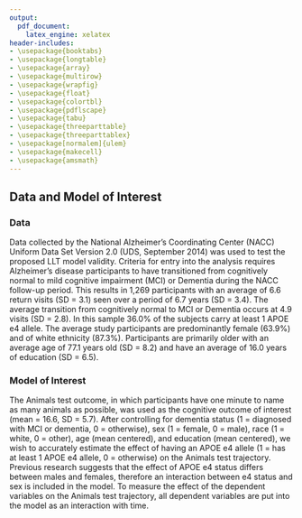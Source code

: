 ```yaml
---
output:
  pdf_document: 
    latex_engine: xelatex
header-includes:
- \usepackage{booktabs}
- \usepackage{longtable}
- \usepackage{array}
- \usepackage{multirow}
- \usepackage{wrapfig}
- \usepackage{float}
- \usepackage{colortbl}
- \usepackage{pdflscape}
- \usepackage{tabu}
- \usepackage{threeparttable}
- \usepackage{threeparttablex}
- \usepackage[normalem]{ulem}
- \usepackage{makecell}
- \usepackage{amsmath}
---
```


## Data and Model of Interest

### Data

Data collected by the National Alzheimer's Coordinating Center (NACC) Uniform Data Set Version 2.0 (UDS, September 2014) was used to test the proposed LLT model validity. Criteria for entry into the analysis requires Alzheimer's disease participants to have transitioned from cognitively normal to mild cognitive impairment (MCI) or Dementia during the NACC follow-up period. This results in 1,269 participants with an average of 6.6 return visits (SD = 3.1) seen over a period of 6.7 years (SD = 3.4). The average transition from cognitively normal to MCI or Dementia occurs at 4.9 visits (SD = 2.8). In this sample 36.0% of the subjects carry at least 1 APOE e4 allele. The average study participants are predominantly female (63.9%) and of white ethnicity (87.3%). Participants are primarily older with an average age of 77.1 years old (SD = 8.2) and have an average of 16.0 years of education (SD = 6.5).

### Model of Interest {#MOI}

The Animals test outcome, in which participants have one minute to name as many animals as possible, was used as the cognitive outcome of interest (mean = 16.6, SD = 5.7). After controlling for dementia status (1 = diagnosed with MCI or dementia, 0 = otherwise), sex (1 = female, 0 = male), race (1 = white, 0 = other), age (mean centered), and education (mean centered), we wish to accurately estimate the effect of having an APOE e4 allele (1 = has at least 1 APOE e4 allele, 0 = otherwise) on the Animals test trajectory. Previous research suggests that the effect of APOE e4 status differs between males and females, therefore an interaction between e4 status and sex is included in the model. To measure the effect of the dependent variables on the Animals test trajectory, all dependent variables are put into the model as an interaction with time.
